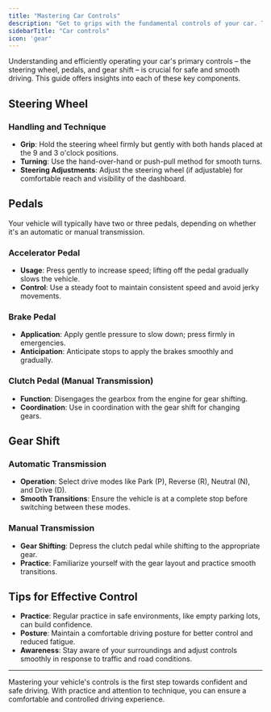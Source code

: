 ```yaml
---
title: "Mastering Car Controls"
description: "Get to grips with the fundamental controls of your car. This guide provides insights on mastering the steering wheel, pedals, and gear shift for a smooth and safe driving experience."
sidebarTitle: "Car controls"
icon: 'gear'
---
```


Understanding and efficiently operating your car's primary controls – the steering wheel, pedals, and gear shift – is crucial for safe and smooth driving. This guide offers insights into each of these key components.

## Steering Wheel

### Handling and Technique

- **Grip**: Hold the steering wheel firmly but gently with both hands placed at the 9 and 3 o'clock positions.
- **Turning**: Use the hand-over-hand or push-pull method for smooth turns.
- **Steering Adjustments**: Adjust the steering wheel (if adjustable) for comfortable reach and visibility of the dashboard.

## Pedals

Your vehicle will typically have two or three pedals, depending on whether it's an automatic or manual transmission.

### Accelerator Pedal

- **Usage**: Press gently to increase speed; lifting off the pedal gradually slows the vehicle.
- **Control**: Use a steady foot to maintain consistent speed and avoid jerky movements.

### Brake Pedal

- **Application**: Apply gentle pressure to slow down; press firmly in emergencies.
- **Anticipation**: Anticipate stops to apply the brakes smoothly and gradually.

### Clutch Pedal (Manual Transmission)

- **Function**: Disengages the gearbox from the engine for gear shifting.
- **Coordination**: Use in coordination with the gear shift for changing gears.

## Gear Shift

### Automatic Transmission

- **Operation**: Select drive modes like Park (P), Reverse (R), Neutral (N), and Drive (D).
- **Smooth Transitions**: Ensure the vehicle is at a complete stop before switching between these modes.

### Manual Transmission

- **Gear Shifting**: Depress the clutch pedal while shifting to the appropriate gear.
- **Practice**: Familiarize yourself with the gear layout and practice smooth transitions.

## Tips for Effective Control

- **Practice**: Regular practice in safe environments, like empty parking lots, can build confidence.
- **Posture**: Maintain a comfortable driving posture for better control and reduced fatigue.
- **Awareness**: Stay aware of your surroundings and adjust controls smoothly in response to traffic and road conditions.

---

Mastering your vehicle's controls is the first step towards confident and safe driving. With practice and attention to technique, you can ensure a comfortable and controlled driving experience.
<Snippet file="andrei.mdx" />